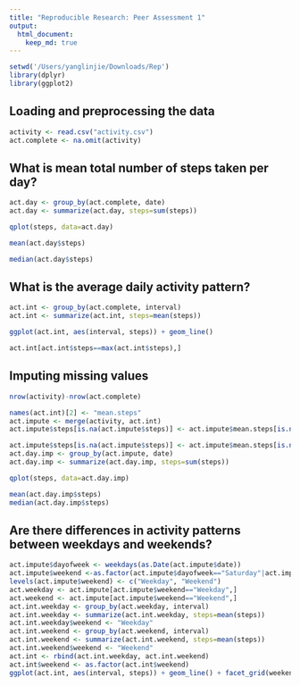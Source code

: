 ```yaml
---
title: "Reproducible Research: Peer Assessment 1"
output: 
  html_document:
    keep_md: true
---
```

```r
setwd('/Users/yanglinjie/Downloads/Rep')
library(dplyr)
library(ggplot2)
```


## Loading and preprocessing the data
```r
activity <- read.csv("activity.csv")
act.complete <- na.omit(activity)
```



## What is mean total number of steps taken per day?

```r
act.day <- group_by(act.complete, date)
act.day <- summarize(act.day, steps=sum(steps))
```
```r
qplot(steps, data=act.day)
```
```r
mean(act.day$steps)
```
```r
median(act.day$steps)
```


## What is the average daily activity pattern?
```r
act.int <- group_by(act.complete, interval)
act.int <- summarize(act.int, steps=mean(steps))
```

```r
ggplot(act.int, aes(interval, steps)) + geom_line()
```

```r
act.int[act.int$steps==max(act.int$steps),]
```

## Imputing missing values
```r
nrow(activity)-nrow(act.complete)
```
```r
names(act.int)[2] <- "mean.steps"
act.impute <- merge(activity, act.int)
act.impute$steps[is.na(act.impute$steps)] <- act.impute$mean.steps[is.na(act.impute$steps)]
```

```r
act.impute$steps[is.na(act.impute$steps)] <- act.impute$mean.steps[is.na(act.impute$steps)]
act.day.imp <- group_by(act.impute, date)
act.day.imp <- summarize(act.day.imp, steps=sum(steps))
```
```r
qplot(steps, data=act.day.imp)
```
```r
mean(act.day.imp$steps)
median(act.day.imp$steps)
```


## Are there differences in activity patterns between weekdays and weekends?
```r
act.impute$dayofweek <- weekdays(as.Date(act.impute$date))
act.impute$weekend <-as.factor(act.impute$dayofweek=="Saturday"|act.impute$dayofweek=="Sunday")
levels(act.impute$weekend) <- c("Weekday", "Weekend")
act.weekday <- act.impute[act.impute$weekend=="Weekday",]
act.weekend <- act.impute[act.impute$weekend=="Weekend",]
act.int.weekday <- group_by(act.weekday, interval)
act.int.weekday <- summarize(act.int.weekday, steps=mean(steps))
act.int.weekday$weekend <- "Weekday"
act.int.weekend <- group_by(act.weekend, interval)
act.int.weekend <- summarize(act.int.weekend, steps=mean(steps))
act.int.weekend$weekend <- "Weekend"
act.int <- rbind(act.int.weekday, act.int.weekend)
act.int$weekend <- as.factor(act.int$weekend)
ggplot(act.int, aes(interval, steps)) + geom_line() + facet_grid(weekend ~ .)
```

